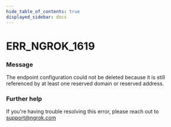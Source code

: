 ```yaml
---
hide_table_of_contents: true
displayed_sidebar: docs
---
```



# ERR_NGROK_1619

### Message
The endpoint configuration could not be deleted because it is still referenced by at least one reserved domain or reserved address.

<ErrorDetails error='err_ngrok_1619' />


### Further help
If you're having trouble resolving this error, please reach out to [support@ngrok.com](mailto:support@ngrok.com?subject=Help%20with%20ERR_NGROK_1619)

